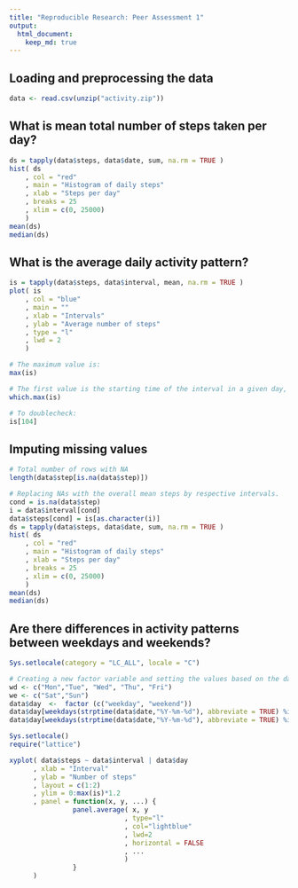 ```yaml
---
title: "Reproducible Research: Peer Assessment 1"
output: 
  html_document:
    keep_md: true
---
```



## Loading and preprocessing the data
```r
data <- read.csv(unzip("activity.zip"))
```


## What is mean total number of steps taken per day?
```r
ds = tapply(data$steps, data$date, sum, na.rm = TRUE )
hist( ds
    , col = "red"
    , main = "Histogram of daily steps"
    , xlab = "Steps per day"
    , breaks = 25
    , xlim = c(0, 25000)
    )
mean(ds)
median(ds)

```


## What is the average daily activity pattern?
```r
is = tapply(data$steps, data$interval, mean, na.rm = TRUE )
plot( is
    , col = "blue"
    , main = ""
    , xlab = "Intervals"
    , ylab = "Average number of steps"
    , type = "l"
    , lwd = 2
    )

# The maximum value is:
max(is)

# The first value is the starting time of the interval in a given day, the second is the index of the interval 
which.max(is)

# To doublecheck:
is[104]
```


## Imputing missing values
```r
# Total number of rows with NA
length(data$step[is.na(data$step)])

# Replacing NAs with the overall mean steps by respective intervals.
cond = is.na(data$step)
i = data$interval[cond]
data$steps[cond] = is[as.character(i)]
ds = tapply(data$steps, data$date, sum, na.rm = TRUE )
hist( ds
    , col = "red"
    , main = "Histogram of daily steps"
    , xlab = "Steps per day"
    , breaks = 25
    , xlim = c(0, 25000)
    )
mean(ds)
median(ds)
```

## Are there differences in activity patterns between weekdays and weekends?
```r
Sys.setlocale(category = "LC_ALL", locale = "C")
```

```r
# Creating a new factor variable and setting the values based on the date
wd <- c("Mon","Tue", "Wed", "Thu", "Fri")
we <- c("Sat","Sun")
data$day  <-  factor (c("weekday", "weekend"))
data$day[weekdays(strptime(data$date,"%Y-%m-%d"), abbreviate = TRUE) %in% wd] <- "weekday"
data$day[weekdays(strptime(data$date,"%Y-%m-%d"), abbreviate = TRUE) %in% we] <- "weekend"
```

```r
Sys.setlocale()
require("lattice")
```

```r
xyplot( data$steps ~ data$interval | data$day
      , xlab = "Interval"
      , ylab = "Number of steps"
      , layout = c(1:2)
      , ylim = 0:max(is)*1.2
      , panel = function(x, y, ...) {
                panel.average( x, y
                             , type="l"
                             , col="lightblue"
                             , lwd=2
                             , horizontal = FALSE
                             , ...
                             )
                }
      )
```
